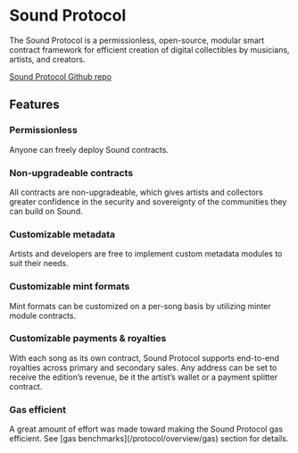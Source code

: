 
# Sound Protocol

The Sound Protocol is a permissionless, open-source, modular smart contract framework for efficient creation of digital collectibles by musicians, artists, and creators.

[Sound Protocol Github repo](https://github.com/soundxyz/sound-protocol)

## Features

### Permissionless

<IndentedParagraph>Anyone can freely deploy Sound contracts.</IndentedParagraph>

### Non-upgradeable contracts

<IndentedParagraph>
  All contracts are non-upgradeable, which gives artists and collectors greater confidence in the security and
  sovereignty of the communities they can build on Sound.
</IndentedParagraph>

### Customizable metadata

<IndentedParagraph>
  Artists and developers are free to implement custom metadata modules to suit their needs.
</IndentedParagraph>

### Customizable mint formats

<IndentedParagraph>
  Mint formats can be customized on a per-song basis by utilizing minter module contracts.
</IndentedParagraph>

### Customizable payments & royalties

<IndentedParagraph>
  With each song as its own contract, Sound Protocol supports end-to-end royalties across primary and secondary sales.
  Any address can be set to receive the edition’s revenue, be it the artist’s wallet or a payment splitter contract.
</IndentedParagraph>

### Gas efficient

<IndentedParagraph>
  A great amount of effort was made toward making the Sound Protocol gas efficient. See [gas
  benchmarks](/protocol/overview/gas) section for details.
</IndentedParagraph>

